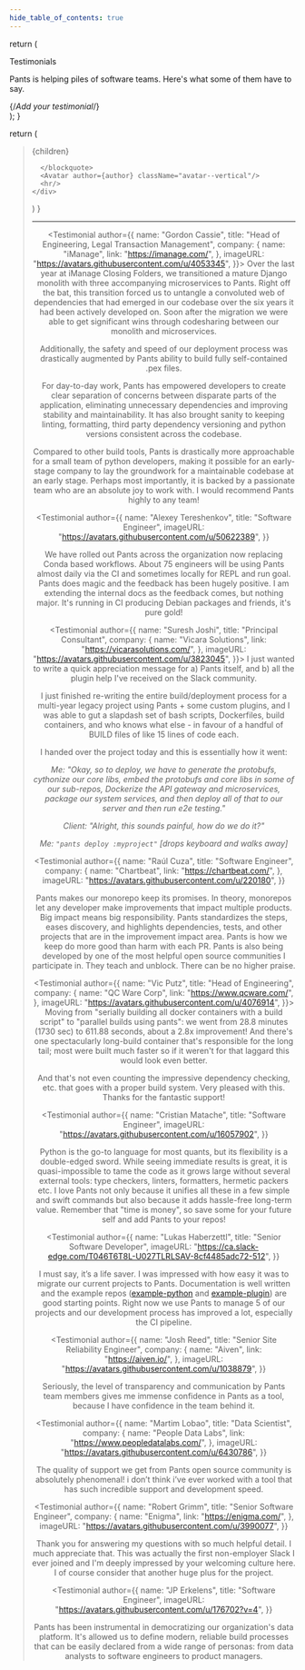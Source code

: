 ```yaml
---
hide_table_of_contents: true
---
```



  return (
    <section className="margin-top--lg margin-bottom--lg text--center">
      <Heading as="h1">Testimonials</Heading>
      <p>
        Pants is helping piles of software teams. Here's what some of them have
        to say.
      </p>
      {/*<Link className="button button--primary" to="/404">Add your testimonial</Link>*/}
    </section>
  );
}

  return (
    <div>
      <blockquote >
        {children}

      </blockquote>
      <Avatar author={author} className="avatar--vertical"/>
      <hr/>
    </div>

)
}

<Header />
<hr />

<Testimonial author={{
  name: "Gordon Cassie",
  title: "Head of Engineering, Legal Transaction Management",
  company: {
    name: "iManage",
    link: "https://imanage.com/",
  },
  imageURL: "https://avatars.githubusercontent.com/u/4053345",
}}>
Over the last year at iManage Closing Folders, we transitioned a mature Django monolith with three accompanying microservices to Pants. Right off the bat, this transition forced us to untangle a convoluted web of dependencies that had emerged in our codebase over the six years it had been actively developed on. Soon after the migration we were able to get significant wins through codesharing between our monolith and microservices.

Additionally, the safety and speed of our deployment process was drastically augmented by Pants ability to build fully self-contained .pex files.

For day-to-day work, Pants has empowered developers to create clear separation of concerns between disparate parts of the application, eliminating unnecessary dependencies and improving stability and maintainability. It has also brought sanity to keeping linting, formatting, third party dependency versioning and python versions consistent across the codebase.

Compared to other build tools, Pants is drastically more approachable for a small team of python developers, making it possible for an early-stage company to lay the groundwork for a maintainable codebase at an early stage. Perhaps most importantly, it is backed by a passionate team who are an absolute joy to work with. I would recommend Pants highly to any team!

</Testimonial>

<Testimonial
  author={{
    name: "Alexey Tereshenkov",
    title: "Software Engineer",
    imageURL: "https://avatars.githubusercontent.com/u/50622389",
  }}
>
  We have rolled out Pants across the organization now replacing Conda based
  workflows. About 75 engineers will be using Pants almost daily via the CI and
  sometimes locally for REPL and run goal. Pants does magic and the feedback has
  been hugely positive. I am extending the internal docs as the feedback comes,
  but nothing major. It's running in CI producing Debian packages and friends,
  it's pure gold!
</Testimonial>

<Testimonial author={{
  name: "Suresh Joshi",
  title: "Principal Consultant",
  company: {
    name: "Vicara Solutions",
    link: "https://vicarasolutions.com/",
  },
  imageURL: "https://avatars.githubusercontent.com/u/3823045",
}}>
I just wanted to write a quick appreciation message for a) Pants itself, and b) all the plugin help I've received on the Slack community.

I just finished re-writing the entire build/deployment process for a multi-year legacy project using Pants + some custom plugins, and I was able to gut a slapdash set of bash scripts, Dockerfiles, build containers, and who knows what else - in favour of a handful of BUILD files of like 15 lines of code each.

I handed over the project today and this is essentially how it went:

_Me: "Okay, so to deploy, we have to generate the protobufs, cythonize our core libs, embed the protobufs and core libs in some of our sub-repos, Dockerize the API gateway and microservices, package our system services, and then deploy all of that to our server and then run e2e testing."_

_Client: "Alright, this sounds painful, how do we do it?"_

_Me: `"pants deploy :myproject"` \[drops keyboard and walks away\]_

</Testimonial>

<Testimonial
  author={{
    name: "Raúl Cuza",
    title: "Software Engineer",
    company: {
      name: "Chartbeat",
      link: "https://chartbeat.com/",
    },
    imageURL: "https://avatars.githubusercontent.com/u/220180",
  }}
>
  Pants makes our monorepo keep its promises. In theory, monorepos let any
  developer make improvements that impact multiple products. Big impact means
  big responsibility. Pants standardizes the steps, eases discovery, and
  highlights dependencies, tests, and other projects that are in the improvement
  impact area. Pants is how we keep do more good than harm with each PR. Pants
  is also being developed by one of the most helpful open source communities I
  participate in. They teach and unblock. There can be no higher praise.
</Testimonial>

<Testimonial author={{
  name: "Vic Putz",
  title: "Head of Engineering",
  company: {
    name: "QC Ware Corp",
    link: "https://www.qcware.com/",
  },
  imageURL: "https://avatars.githubusercontent.com/u/4076914",
}}>
Moving from "serially building all docker containers with a build script" to "parallel builds using pants": we went from 28.8 minutes (1730 sec) to 611.88 seconds, about a 2.8x improvement! And there's one spectacularly long-build container that's responsible for the long tail; most were built much faster so if it weren't for that laggard this would look even better.

And that's not even counting the impressive dependency checking, etc. that goes with a proper build system. Very pleased with this. Thanks for the fantastic support!

</Testimonial>

<Testimonial
  author={{
    name: "Cristian Matache",
    title: "Software Engineer",
    imageURL: "https://avatars.githubusercontent.com/u/16057902",
  }}
>
  Python is the go-to language for most quants, but its flexibility is a
  double-edged sword. While seeing immediate results is great, it is
  quasi-impossible to tame the code as it grows large without several external
  tools: type checkers, linters, formatters, hermetic packers etc. I love Pants
  not only because it unifies all these in a few simple and swift commands but
  also because it adds hassle-free long-term value. Remember that "time is
  money", so save some for your future self and add Pants to your repos!
</Testimonial>

<Testimonial
  author={{
    name: "Lukas Haberzettl",
    title: "Senior Software Developer",
    imageURL:
      "https://ca.slack-edge.com/T046T6T8L-U027TLRLSAV-8cf4485adc72-512",
  }}
>
  I must say, it’s a life saver. I was impressed with how easy it was to migrate
  our current projects to Pants. Documentation is well written and the example
  repos ([example-python](https://github.com/pantsbuild/example-python) and
  [example-plugin](https://github.com/pantsbuild/example-plugin)) are good
  starting points. Right now we use Pants to manage 5 of our projects and our
  development process has improved a lot, especially the CI pipeline.
</Testimonial>

<Testimonial
  author={{
    name: "Josh Reed",
    title: "Senior Site Reliability Engineer",
    company: {
      name: "Aiven",
      link: "https://aiven.io/",
    },
    imageURL: "https://avatars.githubusercontent.com/u/1038879",
  }}
>
  Seriously, the level of transparency and communication by Pants team members
  gives me immense confidence in Pants as a tool, because I have confidence in
  the team behind it.
</Testimonial>

<Testimonial
  author={{
    name: "Martim Lobao",
    title: "Data Scientist",
    company: {
      name: "People Data Labs",
      link: "https://www.peopledatalabs.com/",
    },
    imageURL: "https://avatars.githubusercontent.com/u/6430786",
  }}
>
  The quality of support we get from Pants open source community is absolutely
  phenomenal! i don’t think i’ve ever worked with a tool that has such
  incredible support and development speed.
</Testimonial>

<Testimonial
  author={{
    name: "Robert Grimm",
    title: "Senior Software Engineer",
    company: {
      name: "Enigma",
      link: "https://enigma.com/",
    },
    imageURL: "https://avatars.githubusercontent.com/u/3990077",
  }}
>
  Thank you for answering my questions with so much helpful detail. I much
  appreciate that. This was actually the first non-employer Slack I ever joined
  and I'm deeply impressed by your welcoming culture here. I of course consider
  that another huge plus for the project.
</Testimonial>

<Testimonial
  author={{
    name: "JP Erkelens",
    title: "Software Engineer",
    imageURL: "https://avatars.githubusercontent.com/u/176702?v=4",
  }}
>
  Pants has been instrumental in democratizing our organization's data platform.
  It's allowed us to define modern, reliable build processes that can be easily
  declared from a wide range of personas: from data analysts to software
  engineers to product managers.
</Testimonial>

